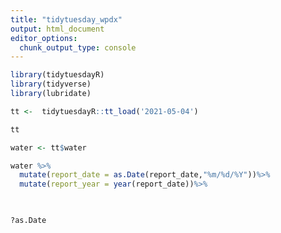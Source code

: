 ```yaml
---
title: "tidytuesday_wpdx"
output: html_document
editor_options: 
  chunk_output_type: console
---
```


```r

library(tidytuesdayR)
library(tidyverse)
library(lubridate)


```


```r

tt <-  tidytuesdayR::tt_load('2021-05-04')

tt

water <- tt$water

```

```r

water %>% 
  mutate(report_date = as.Date(report_date,"%m/%d/%Y"))%>%
  mutate(report_year = year(report_date))%>%
  


?as.Date

```

